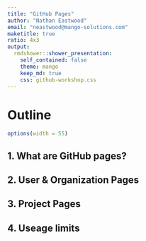 ```yaml
---
title: "GitHub Pages"
author: "Nathan Eastwood"
email: "neastwood@mango-solutions.com"
maketitle: true
ratio: 4x3
output:
  rmdshower::shower_presentation:
    self_contained: false
    theme: mango
    keep_md: true
    css: github-workshop.css
---
```


# Outline

```r
options(width = 55)
```

## 1. What are GitHub pages?
## 2. User & Organization Pages
## 3. Project Pages
## 4. Useage limits
